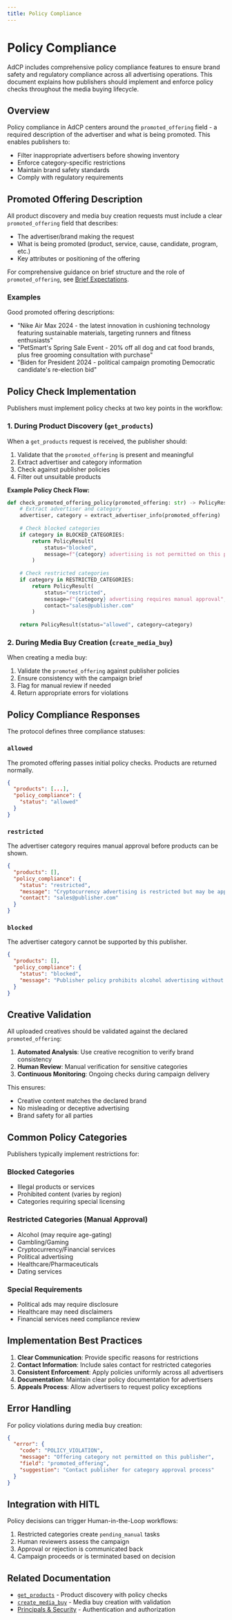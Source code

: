 ```yaml
---
title: Policy Compliance
---
```


# Policy Compliance

AdCP includes comprehensive policy compliance features to ensure brand safety and regulatory compliance across all advertising operations. This document explains how publishers should implement and enforce policy checks throughout the media buying lifecycle.

## Overview

Policy compliance in AdCP centers around the `promoted_offering` field - a required description of the advertiser and what is being promoted. This enables publishers to:

- Filter inappropriate advertisers before showing inventory
- Enforce category-specific restrictions
- Maintain brand safety standards
- Comply with regulatory requirements

## Promoted Offering Description

All product discovery and media buy creation requests must include a clear `promoted_offering` field that describes:

- The advertiser/brand making the request
- What is being promoted (product, service, cause, candidate, program, etc.)
- Key attributes or positioning of the offering

For comprehensive guidance on brief structure and the role of `promoted_offering`, see [Brief Expectations](/docs/media-buy/product-discovery/brief-expectations).

### Examples

Good promoted offering descriptions:
- "Nike Air Max 2024 - the latest innovation in cushioning technology featuring sustainable materials, targeting runners and fitness enthusiasts"
- "PetSmart's Spring Sale Event - 20% off all dog and cat food brands, plus free grooming consultation with purchase"
- "Biden for President 2024 - political campaign promoting Democratic candidate's re-election bid"

## Policy Check Implementation

Publishers must implement policy checks at two key points in the workflow:

### 1. During Product Discovery (`get_products`)

When a `get_products` request is received, the publisher should:

1. Validate that the `promoted_offering` is present and meaningful
2. Extract advertiser and category information
3. Check against publisher policies
4. Filter out unsuitable products

**Example Policy Check Flow:**
```python
def check_promoted_offering_policy(promoted_offering: str) -> PolicyResult:
    # Extract advertiser and category
    advertiser, category = extract_advertiser_info(promoted_offering)
    
    # Check blocked categories
    if category in BLOCKED_CATEGORIES:
        return PolicyResult(
            status="blocked",
            message=f"{category} advertising is not permitted on this publisher"
        )
    
    # Check restricted categories
    if category in RESTRICTED_CATEGORIES:
        return PolicyResult(
            status="restricted",
            message=f"{category} advertising requires manual approval",
            contact="sales@publisher.com"
        )
    
    return PolicyResult(status="allowed", category=category)
```

### 2. During Media Buy Creation (`create_media_buy`)

When creating a media buy:

1. Validate the `promoted_offering` against publisher policies
2. Ensure consistency with the campaign brief
3. Flag for manual review if needed
4. Return appropriate errors for violations

## Policy Compliance Responses

The protocol defines three compliance statuses:

### `allowed`
The promoted offering passes initial policy checks. Products are returned normally.

```json
{
  "products": [...],
  "policy_compliance": {
    "status": "allowed"
  }
}
```

### `restricted`
The advertiser category requires manual approval before products can be shown.

```json
{
  "products": [],
  "policy_compliance": {
    "status": "restricted",
    "message": "Cryptocurrency advertising is restricted but may be approved on a case-by-case basis.",
    "contact": "sales@publisher.com"
  }
}
```

### `blocked`
The advertiser category cannot be supported by this publisher.

```json
{
  "products": [],
  "policy_compliance": {
    "status": "blocked",
    "message": "Publisher policy prohibits alcohol advertising without age verification capabilities."
  }
}
```

## Creative Validation

All uploaded creatives should be validated against the declared `promoted_offering`:

1. **Automated Analysis**: Use creative recognition to verify brand consistency
2. **Human Review**: Manual verification for sensitive categories
3. **Continuous Monitoring**: Ongoing checks during campaign delivery

This ensures:
- Creative content matches the declared brand
- No misleading or deceptive advertising
- Brand safety for all parties

## Common Policy Categories

Publishers typically implement restrictions for:

### Blocked Categories
- Illegal products or services
- Prohibited content (varies by region)
- Categories requiring special licensing

### Restricted Categories (Manual Approval)
- Alcohol (may require age-gating)
- Gambling/Gaming
- Cryptocurrency/Financial services
- Political advertising
- Healthcare/Pharmaceuticals
- Dating services

### Special Requirements
- Political ads may require disclosure
- Healthcare may need disclaimers
- Financial services need compliance review

## Implementation Best Practices

1. **Clear Communication**: Provide specific reasons for restrictions
2. **Contact Information**: Include sales contact for restricted categories
3. **Consistent Enforcement**: Apply policies uniformly across all advertisers
4. **Documentation**: Maintain clear policy documentation for advertisers
5. **Appeals Process**: Allow advertisers to request policy exceptions

## Error Handling

For policy violations during media buy creation:

```json
{
  "error": {
    "code": "POLICY_VIOLATION",
    "message": "Offering category not permitted on this publisher",
    "field": "promoted_offering",
    "suggestion": "Contact publisher for category approval process"
  }
}
```

## Integration with HITL

Policy decisions can trigger Human-in-the-Loop workflows:

1. Restricted categories create `pending_manual` tasks
2. Human reviewers assess the campaign
3. Approval or rejection is communicated back
4. Campaign proceeds or is terminated based on decision

## Related Documentation

- [`get_products`](/docs/media-buy/task-reference/get_products) - Product discovery with policy checks
- [`create_media_buy`](/docs/media-buy/task-reference/create_media_buy) - Media buy creation with validation
- [Principals & Security](/docs/media-buy/advanced-topics/principals-and-security) - Authentication and authorization